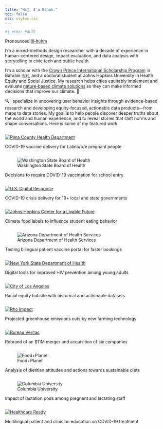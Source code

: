```yaml
---
title: "Hi👋, I'm Elham."
toc: false
css: styles.css
---
```


```r
#| echo: FALSE
```

<p class="description">

Pronounced <a href="https://www.name-coach.com/elham-ali">ill-huhm</a>

</p>

I'm a mixed-methods design researcher with a decade of experience in human-centered design, impact evaluation, and data analysis with storytelling in civic tech and public health.

I'm a scholar with the [Crown Prince International Scholarship Program](https://www.cpisp.bh/) in Bahrain 🇧🇭, and a doctoral student at Johns Hopkins University in Health Equity and Social Justice. My research helps cities equitably implement and evaluate [nature-based climate solutions](https://www.nature.org/en-us/what-we-do/our-insights/perspectives/natural-climate-solutions/) so they can make informed decisions that improve our climate. 🌿

🔍 I specialize in uncovering user behavior insights through evidence-based research and developing equity-focused, actionable data products---from maps to data stories. My goal is to help people discover deeper truths about the world and human experience, and to reveal stories that shift norms and shape conversations. Here is some of my featured work.

::: featured-work
::: work-item
```         
```

[![Pima County Health Department](images/featured/pchd.png)](https://elhamyusufali.wixsite.com/mysite-1/us-digital-response)

COVID-19 vaccine delivery for Latina/o/e pregnant people
:::

::: work-item
```         
```

![Washington State Board of Health](images/featured/wsboh.png)

Decisions to require COVID-19 vaccination for school entry
:::

::: work-item
```         
```

[![U.S. Digital Response](images/featured/usdr.png){fig-alt="Image of a U.S. flag being held by a white hand with a blurred background"}](/featured-work/1-usdr/usdr.qmd)

COVID-19 crisis delivery for 19+ local and state governments
:::

::: work-item
```         
```

[![Johns Hopkins Center for a Livable Future](images/featured/clf.jpg)](https://elhamyusufali.wixsite.com/mysite-1/new-york-state-department-of-health)

Climate food labels to influence student eating behavior
:::

::: work-item
```         
```

![Arizona Department of Health Services](images/featured/azdhs.png)

Testing bilingual patient vaccine portal for faster bookings
:::

::: work-item
```         
```

[![New York State Department of Health](images/featured/2-nysdoh.jpg)](/featured-work/nysdoh/nysdoh.qmd)

Digital tools for improved HIV prevention among young adults
:::

::: work-item
```         
```

[![City of Los Angeles](images/featured/la.png)](https://elhamyusufali.wixsite.com/mysite-1/us-digital-response)

Racial equity hubsite with historical and actionable datasets
:::

::: work-item
```         
```

[![Rho Impact](images/featured/rho.png)](https://elhamyusufali.wixsite.com/mysite-1/new-york-state-department-of-health)

Projected greenhouse emissions cuts by new farming technology‬
:::

::: work-item
```         
```

[![Bureau Veritas](images/featured/bva.png)](/featured-work/bva/bva.qmd)

Rebrand of an \$11M merger and acquisition of six companies
:::

::: work-item
```         
```

![Food+Planet](images/featured/foodplanet.png)

Analysis of dietitian attitudes and actions towards sustainable diets
:::

::: work-item
```         
```

![Columbia University](images/featured/columbia.png)

Impact of lactation pods among pregnant and lactating staff
:::

::: work-item
```         
```

[![Healthcare Ready](images/featured/healthcare.png)](https://elhamyusufali.wixsite.com/mysite-1/new-york-state-department-of-health)

Multilingual patient and clinician education on COVID-19 treatment
:::
:::
